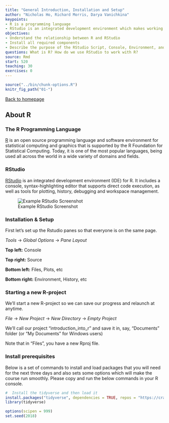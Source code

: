 ```yaml
---
title: "General Introduction, Installation and Setup"
author: "Nicholas Ho, Richard Morris, Darya Vanichkina"
keypoints:
- R is a programming language
- RStudio is an integrated development environment which makes working with R easier
objectives:
- Understand the relationship between R and RStudio
- Install all required components
- Describe the purpose of the RStudio Script, Console, Environment, and Plots
questions: What is R? How do we use RStudio to work with R?
source: Rmd
start: 520
teaching: 30
exercises: 0
---
```


```r
source("../bin/chunk-options.R")
knitr_fig_path("01-")
```

[Back to homepage](https://n-ho.github.io/bmc_r_workshop_2018/)

## About R

### The R Programming Language

[R](https://www.r-project.org/) is an open source programming language and software environment for statistical computing and graphics that is supported by the R Foundation for Statistical Computing. Today, it is one of the most popular languages, being used all across the world in a wide variety of domains and fields.

### RStudio

[RStudio](https://www.rstudio.com/) is an integrated development environment (IDE) for R. It includes a console, syntax-highlighting editor that supports direct code execution, as well as tools for plotting, history, debugging and workspace management.

![Example RStudio Screenshot](RStudioSS.png)

### Installation & Setup

First let's set up the Rstudio panes so that everyone is on the same page.

*Tools* -> *Global Options* -> *Pane Layout*

**Top left:** Console

**Top right:** Source

**Bottom left:** Files, Plots, etc

**Bottom right:** Environment, History, etc


### Starting a new R-project

We'll start a new R-project so we can save our progress and relaunch at anytime.

*File* -> *New Project* -> *New Directory* -> *Empty Project*

We'll call our project "introduction_into_r" and save it in, say, "Documents" folder (or "My Documents" for Windows users)

Note that in "Files", you have a new Rproj file.


### Install prerequisites

Below is a set of commands to install and load packages that you will need for the next three days and also sets some options which will make the course run smoothly. Please copy and run the below commands in your R console.

```r
#  Install the tidyverse and then load it
install.packages("tidyverse", dependencies = TRUE, repos = "https://cran.csiro.au")
library(tidyverse)

options(scipen = 999)
set.seed(2018)
```
